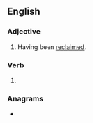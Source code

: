 ==English==

===Adjective===
{{en-adj}}

# Having been [[reclaim|reclaimed]].

===Verb===
{{head|en|verb form}}

# {{en-past of|reclaim}}

===Anagrams===
* {{anagrams|en|a=acdeeilmr|declaimer}}